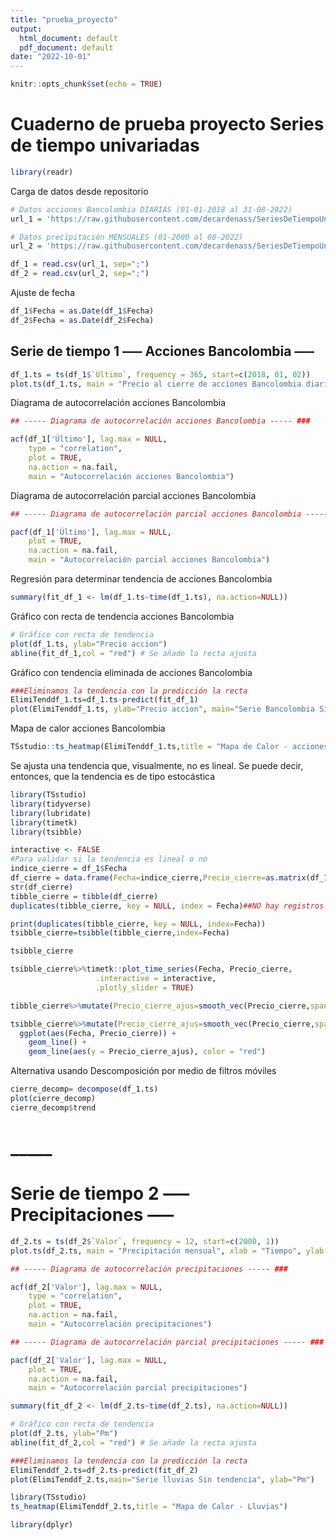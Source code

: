 ```yaml
---
title: "prueba_proyecto"
output:
  html_document: default
  pdf_document: default
date: "2022-10-01"
---
```


```r
knitr::opts_chunk$set(echo = TRUE)
```

# Cuaderno de prueba proyecto Series de tiempo univariadas

```r
library(readr)
```

Carga de datos desde repositorio
```r
# Datos acciones Bancolombia DIARIAS (01-01-2018 al 31-08-2022)
url_1 = 'https://raw.githubusercontent.com/decardenass/SeriesDeTiempoUnivariadas2022_2/main/Proyecto/Datos/Datos%20hist%C3%B3ricos%20BIC%20diaria_3.csv'

# Datos precipitación MENSUALES (01-2000 al 08-2022)
url_2 = 'https://raw.githubusercontent.com/decardenass/SeriesDeTiempoUnivariadas2022_2/main/Proyecto/Datos/Datos%20precipitaci%C3%B3n%20mensual.csv'

df_1 = read.csv(url_1, sep=";")
df_2 = read.csv(url_2, sep=";")
```

Ajuste de fecha
```r
df_1$Fecha = as.Date(df_1$Fecha)
df_2$Fecha = as.Date(df_2$Fecha)
```

## Serie de tiempo 1 ----- Acciones Bancolombia -----
```r
df_1.ts = ts(df_1$`Último`, frequency = 365, start=c(2018, 01, 02))
plot.ts(df_1.ts, main = "Precio al cierre de acciones Bancolombia diario", xlab = "Tiempo", ylab = "Precio")
```

Diagrama de autocorrelación acciones Bancolombia
```r
## ----- Diagrama de autocorrelación acciones Bancolombia ----- ###

acf(df_1['Último'], lag.max = NULL,
    type = "correlation",
    plot = TRUE,
    na.action = na.fail,
    main = "Autocorrelación acciones Bancolombia")
```

Diagrama de autocorrelación parcial acciones Bancolombia
```r
## ----- Diagrama de autocorrelación parcial acciones Bancolombia ----- ###

pacf(df_1['Último'], lag.max = NULL,
    plot = TRUE,
    na.action = na.fail,
    main = "Autocorrelación parcial acciones Bancolombia")
```

Regresión para determinar tendencia de acciones Bancolombia
```r
summary(fit_df_1 <- lm(df_1.ts~time(df_1.ts), na.action=NULL))
```

Gráfico con recta de tendencia acciones Bancolombia
```r
# Gráfico con recta de tendencia
plot(df_1.ts, ylab="Precio accion") 
abline(fit_df_1,col = "red") # Se añade la recta ajusta
```

Gráfico con tendencia eliminada de acciones Bancolombia
```r
###Eliminamos la tendencia con la predicción la recta
ElimiTenddf_1.ts=df_1.ts-predict(fit_df_1)
plot(ElimiTenddf_1.ts, ylab="Precio accion", main="Serie Bancolombia Sin tendencia")
```

Mapa de calor acciones Bancolombia
```r
TSstudio::ts_heatmap(ElimiTenddf_1.ts,title = "Mapa de Calor - acciones Bancolombia")
```

Se ajusta una tendencia que, visualmente, no es lineal. Se puede decir, entonces, que la tendencia es de tipo estocástica
```r
library(TSstudio)
library(tidyverse)
library(lubridate)
library(timetk)
library(tsibble)

interactive <- FALSE
#Para validar si la tendencia es lineal o no
indice_cierre = df_1$Fecha
df_cierre = data.frame(Fecha=indice_cierre,Precio_cierre=as.matrix(df_1$Último))
str(df_cierre)
tibble_cierre = tibble(df_cierre)
duplicates(tibble_cierre, key = NULL, index = Fecha)##NO hay registros duplicados

print(duplicates(tibble_cierre, key = NULL, index=Fecha))
tsibble_cierre=tsibble(tibble_cierre,index=Fecha)

tsibble_cierre

tsibble_cierre%>%timetk::plot_time_series(Fecha, Precio_cierre, 
                   .interactive = interactive,
                   .plotly_slider = TRUE)

tibble_cierre%>%mutate(Precio_cierre_ajus=smooth_vec(Precio_cierre,span = 0.75, degree = 2))

tsibble_cierre%>%mutate(Precio_cierre_ajus=smooth_vec(Precio_cierre,span = 0.75, degree = 2))%>%
  ggplot(aes(Fecha, Precio_cierre)) +
    geom_line() +
    geom_line(aes(y = Precio_cierre_ajus), color = "red")
```
Alternativa usando Descomposición por medio de filtros móviles
```r
cierre_decomp= decompose(df_1.ts)
plot(cierre_decomp)
cierre_decomp$trend

```






































# _____
# Serie de tiempo 2 ----- Precipitaciones -----
```r
df_2.ts = ts(df_2$`Valor`, frequency = 12, start=c(2000, 1))
plot.ts(df_2.ts, main = "Precipitación mensual", xlab = "Tiempo", ylab = "Pm")
```


```r
## ----- Diagrama de autocorrelación precipitaciones ----- ###

acf(df_2['Valor'], lag.max = NULL,
    type = "correlation",
    plot = TRUE,
    na.action = na.fail,
    main = "Autocorrelación precipitaciones")
```


```r
## ----- Diagrama de autocorrelación parcial precipitaciones ----- ###

pacf(df_2['Valor'], lag.max = NULL,
    plot = TRUE,
    na.action = na.fail,
    main = "Autocorrelación parcial precipitaciones")
```


```r
summary(fit_df_2 <- lm(df_2.ts~time(df_2.ts), na.action=NULL))
```


```r
# Gráfico con recta de tendencia
plot(df_2.ts, ylab="Pm") 
abline(fit_df_2,col = "red") # Se añade la recta ajusta
```


```r
###Eliminamos la tendencia con la predicción la recta
ElimiTenddf_2.ts=df_2.ts-predict(fit_df_2)
plot(ElimiTenddf_2.ts,main="Serie lluvias Sin tendencia", ylab="Pm")
```


```r
library(TSstudio)
ts_heatmap(ElimiTenddf_2.ts,title = "Mapa de Calor - Lluvias")
```


```r
library(dplyr)
```


```r
```









